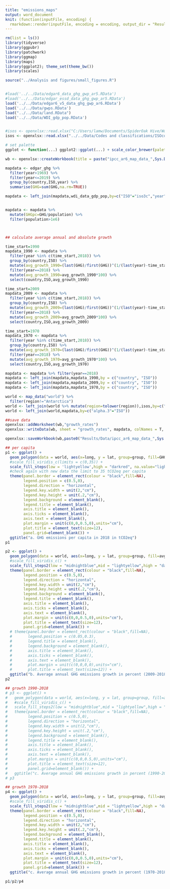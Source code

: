 ```yaml
---
title: "emissions_maps"
output: word_document
knit: (function(inputFile, encoding) {
  rmarkdown::render(inputFile, encoding = encoding, output_dir = "Results") })
---
```


```r

rm(list = ls())
library(tidyverse)
library(ggpubr)
library(patchwork)
library(ggmap)
library(maps)
library(ggplot2); theme_set(theme_bw())
library(scales)

source("../Analysis and figures/small_figures.R")


#load('../../Data/edgar6_data_ghg_gwp_ar5.RData')
#load('../../Data/edgar_essd_data_ghg_gwp_ar5.RData')
load('../../Data/edgar6_v5_data_ghg_gwp_ar6.RData')
load('../../Data/gwps.RData')
load("../../Data/land.RData")
load('../../Data/WDI_gdp_pop.RData')


#isos <- openxlsx::read.xlsx("C:/Users/lamw/Documents/SpiderOak Hive/Work/Code/R/.Place names and codes/output/ISOcodes.xlsx","alternative_names")
isos <- openxlsx::read.xlsx("../../Data/Codes and classifications/ISOcodes.xlsx","alternative_names")

# set palette
ggplot <- function(...) ggplot2::ggplot(...) + scale_color_brewer(palette="Set2") + scale_fill_brewer(palette="Set2")

wb <- openxlsx::createWorkbook(title = paste("ipcc_ar6_map_data_",Sys.Date()))

```




```r


mapdata <- edgar_ghg %>% 
  filter(year>1969) %>% 
  filter(year<=2019) %>%
  group_by(country,ISO,year) %>% 
  summarise(GHG=sum(GHG,na.rm=TRUE))

mapdata <- left_join(mapdata,wdi_data_gdp_pop,by=c("ISO"="iso3c","year"="year"))


mapdata <- mapdata %>% 
  mutate(GHGpc=GHG/population) %>% 
  filter(population>1e6)



## calculate average annual and absolute growth

time_start=1990
mapdata_1990 <- mapdata %>% 
  filter(year %in% c(time_start,2018)) %>% 
  group_by(country,ISO) %>% 
  mutate(avg_growth_1990=(last(GHG)/first(GHG))^(1/(last(year)-time_start))-1) %>% 
  filter(year==2018) %>% 
  mutate(avg_growth_1990=avg_growth_1990*100) %>% 
  select(country,ISO,avg_growth_1990)

time_start=2009
mapdata_2009 <- mapdata %>% 
  filter(year %in% c(time_start,2018)) %>% 
  group_by(country,ISO) %>% 
  mutate(avg_growth_2009=(last(GHG)/first(GHG))^(1/(last(year)-time_start))-1) %>% 
  filter(year==2018) %>% 
  mutate(avg_growth_2009=avg_growth_2009*100) %>% 
  select(country,ISO,avg_growth_2009)

time_start=1970
mapdata_1970 <- mapdata %>% 
  filter(year %in% c(time_start,2018)) %>% 
  group_by(country,ISO) %>% 
  mutate(avg_growth_1970=(last(GHG)/first(GHG))^(1/(last(year)-time_start))-1) %>% 
  filter(year==2018) %>% 
  mutate(avg_growth_1970=avg_growth_1970*100) %>% 
  select(country,ISO,avg_growth_1970)

mapdata <- mapdata %>% filter(year==2018)
mapdata <- left_join(mapdata,mapdata_1990,by = c("country", "ISO"))
mapdata <- left_join(mapdata,mapdata_2009,by = c("country", "ISO"))
mapdata <- left_join(mapdata,mapdata_1970,by = c("country", "ISO"))

world <- map_data("world") %>% 
  filter(region!="Antarctica")
world <- left_join(world %>% mutate(region=tolower(region)),isos,by=c("region"="alternative.name"))
world <- left_join(world,mapdata,by=c("alpha.3"="ISO"))

##save data
openxlsx::addWorksheet(wb,"growth_rates")
openxlsx::writeData(wb, sheet = "growth_rates", mapdata, colNames = T, rowNames = F)

openxlsx::saveWorkbook(wb,paste0("Results/Data/ipcc_ar6_map_data_",Sys.Date(),".xlsx"),overwrite=T)

```

```r



## per capita
p1 <- ggplot() + 
  geom_polygon(data = world, aes(x=long, y = lat, group=group, fill=GHGpc),color="grey",size=0.25,na.rm=T) + 
  #scale_fill_viridis_c(limits = c(0,35)) +
  scale_fill_steps(low = 'lightyellow',high = "darkred", na.value="lightgrey", limits = c(0,35), breaks=c(5,10,15,20,25,30), oob=squish) +
  #check again with new data the limit to 35 tCO2eq per capita
  theme(panel.border = element_rect(colour = "black",fill=NA),
        legend.position = c(0.5,0),
        legend.direction = "horizontal",
        legend.key.width = unit(2,"cm"),
        legend.key.height = unit(.2,"cm"),
        legend.background = element_blank(),
        legend.title = element_blank(),
        axis.title = element_blank(),
        axis.ticks = element_blank(),
        axis.text = element_blank(),
        plot.margin = unit(c(0,0,0.5,0),units="cm"),
        plot.title = element_text(size=12),
        panel.grid=element_blank()) +
  ggtitle("a. GHG emissions per capita in 2018 in tCO2eq")
p1

p2 <- ggplot() + 
  geom_polygon(data = world, aes(x=long, y = lat, group=group, fill=avg_growth_2009),color="grey",size=0.25,na.rm=T) + 
  #scale_fill_viridis_c() +
  scale_fill_steps2(low = "midnightblue",mid = "lightyellow",high = "darkred", na.value="lightgrey", midpoint=0, breaks=c(-8,-6,-4,-2,0,2,4,6,8), limits=c(-10,10), oob=squish) +
  theme(panel.border = element_rect(colour = "black",fill=NA),
        legend.position = c(0.5,0),
        legend.direction = "horizontal",
        legend.key.width = unit(2,"cm"),
        legend.key.height = unit(.2,"cm"),
        legend.background = element_blank(),
        legend.title = element_blank(),
        axis.title = element_blank(),
        axis.ticks = element_blank(),
        axis.text = element_blank(),
        plot.margin = unit(c(0,0,0.5,0),units="cm"),
        plot.title = element_text(size=12),
        panel.grid=element_blank()) +
  # theme(panel.border = element_rect(colour = "black",fill=NA),
  #       legend.position = c(0.05,0.3),
  #       legend.title = element_blank(),
  #       legend.background = element_blank(),
  #       axis.title = element_blank(),
  #       axis.ticks = element_blank(),
  #       axis.text = element_blank(),
  #       plot.margin = unit(c(0,0,0,0),units="cm"),
  #       plot.title = element_text(size=12)) +
  ggtitle("b. Average annual GHG emissions growth in percent (2009-2018)")
p2

## growth 1990-2018
# p3 <- ggplot() + 
#   geom_polygon(data = world, aes(x=long, y = lat, group=group, fill=avg_growth_1990),color="grey",size=0.25,na.rm=T) + 
#   #scale_fill_viridis_c() +
#   scale_fill_steps2(low = "midnightblue",mid = "lightyellow",high = "darkred", na.value="lightgrey", midpoint=0, breaks=c(-8,-6,-4,-2,0,2,4,6,8), limits=c(-10,10),oob=squish) +
#   theme(panel.border = element_rect(colour = "black",fill=NA),
#         legend.position = c(0.5,0),
#         legend.direction = "horizontal",
#         legend.key.width = unit(2,"cm"),
#         legend.key.height = unit(.2,"cm"),
#         legend.background = element_blank(),
#         legend.title = element_blank(),
#         axis.title = element_blank(),
#         axis.ticks = element_blank(),
#         axis.text = element_blank(),
#         plot.margin = unit(c(0,0,0.5,0),units="cm"),
#         plot.title = element_text(size=12),
#         panel.grid=element_blank()) +
#   ggtitle("c. Average annual GHG emissions growth in percent (1990-2018)")
# p3

## growth 1970-2018
p4 <- ggplot() + 
  geom_polygon(data = world, aes(x=long, y = lat, group=group, fill=avg_growth_1970),color="grey",size=0.25,na.rm=T) + 
  #scale_fill_viridis_c() +
  scale_fill_steps2(low = "midnightblue",mid = "lightyellow",high = "darkred", na.value="lightgrey", midpoint=0, breaks=c(-8,-6,-4,-2,0,2,4,6,8), limits=c(-10,10),oob=squish) +
  theme(panel.border = element_rect(colour = "black",fill=NA),
        legend.position = c(0.5,0),
        legend.direction = "horizontal",
        legend.key.width = unit(2,"cm"),
        legend.key.height = unit(.2,"cm"),
        legend.background = element_blank(),
        legend.title = element_blank(),
        axis.title = element_blank(),
        axis.ticks = element_blank(),
        axis.text = element_blank(),
        plot.margin = unit(c(0,0,0.5,0),units="cm"),
        plot.title = element_text(size=12),
        panel.grid=element_blank()) +
  ggtitle("c. Average annual GHG emissions growth in percent (1970-2018)")

```

```r

p1/p2/p4

```

